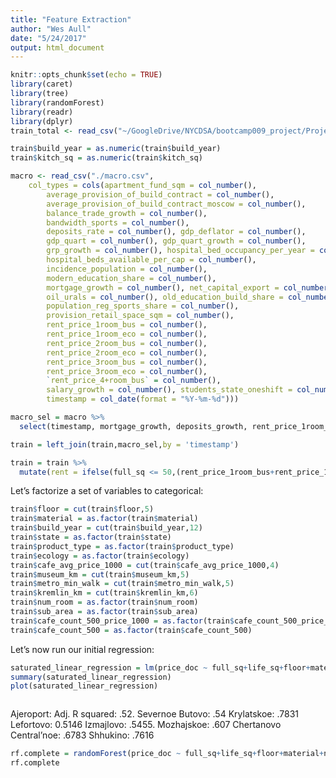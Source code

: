 ```yaml
---
title: "Feature Extraction"
author: "Wes Aull"
date: "5/24/2017"
output: html_document
---
```


```r
knitr::opts_chunk$set(echo = TRUE)
library(caret)
library(tree)
library(randomForest)
library(readr)
library(dplyr)
train_total <- read_csv("~/GoogleDrive/NYCDSA/bootcamp009_project/Project3-MachineLearning/aull_dobbins_ganemccalla_schott/data/train_total.csv")

train$build_year = as.numeric(train$build_year)
train$kitch_sq = as.numeric(train$kitch_sq)

macro <- read_csv("./macro.csv", 
    col_types = cols(apartment_fund_sqm = col_number(), 
        average_provision_of_build_contract = col_number(), 
        average_provision_of_build_contract_moscow = col_number(), 
        balance_trade_growth = col_number(), 
        bandwidth_sports = col_number(), 
        deposits_rate = col_number(), gdp_deflator = col_number(), 
        gdp_quart = col_number(), gdp_quart_growth = col_number(), 
        grp_growth = col_number(), hospital_bed_occupancy_per_year = col_number(), 
        hospital_beds_available_per_cap = col_number(), 
        incidence_population = col_number(), 
        modern_education_share = col_number(), 
        mortgage_growth = col_number(), net_capital_export = col_number(), 
        oil_urals = col_number(), old_education_build_share = col_number(), 
        population_reg_sports_share = col_number(), 
        provision_retail_space_sqm = col_number(), 
        rent_price_1room_bus = col_number(), 
        rent_price_1room_eco = col_number(), 
        rent_price_2room_bus = col_number(), 
        rent_price_2room_eco = col_number(), 
        rent_price_3room_bus = col_number(), 
        rent_price_3room_eco = col_number(), 
        `rent_price_4+room_bus` = col_number(), 
        salary_growth = col_number(), students_state_oneshift = col_number(), 
        timestamp = col_date(format = "%Y-%m-%d")))

macro_sel = macro %>%
  select(timestamp, mortgage_growth, deposits_growth, rent_price_1room_eco, rent_price_1room_bus, rent_price_2room_eco, rent_price_2room_bus, rent_price_3room_bus, rent_price_3room_eco, `rent_price_4+room_bus`)

train = left_join(train,macro_sel,by = 'timestamp')

train = train %>%
  mutate(rent = ifelse(full_sq <= 50,(rent_price_1room_bus+rent_price_1room_eco)/2,ifelse(full_sq <= 80,(rent_price_2room_bus+rent_price_2room_eco)/2,ifelse(full_sq <= 110,(rent_price_3room_bus+rent_price_3room_eco)/2,(rent_price_3room_bus+rent_price_3room_eco)/1.5))))

```
Let's factorize a set of variables to categorical:
```r
train$floor = cut(train$floor,5)
train$material = as.factor(train$material)
train$build_year = cut(train$build_year,12)
train$state = as.factor(train$state)
train$product_type = as.factor(train$product_type)
train$ecology = as.factor(train$ecology)
train$cafe_avg_price_1000 = cut(train$cafe_avg_price_1000,4)
train$museum_km = cut(train$museum_km,5)
train$metro_min_walk = cut(train$metro_min_walk,5)
train$kremlin_km = cut(train$kremlin_km,6)
train$num_room = as.factor(train$num_room)
train$sub_area = as.factor(train$sub_area)
train$cafe_count_500_price_1000 = as.factor(train$cafe_count_500_price_1000)
train$cafe_count_500 = as.factor(train$cafe_count_500)
```
Let's now run our initial regression:
```r


saturated_linear_regression = lm(price_doc ~ full_sq+life_sq+floor+material+num_room+kitch_sq+state+product_type+ecology+cafe_avg_price_1000+museum_km+metro_min_walk+kremlin_km+num_room+rent+mortgage_growth+deposits_growth + basketball_km + cafe_count_500 + radiation_km + water_km + park_km, train[,3:ncol(train)], family = gaussian)
summary(saturated_linear_regression)
plot(saturated_linear_regression)



```
Ajeroport: Adj. R squared: .52.  Severnoe Butovo: .54  Krylatskoe: .7831
Lefortovo: 0.5146   Izmajlovo: .5455. Mozhajskoe: .607  Chertanovo Central'noe: .6783
Shhukino: .7616


```r
rf.complete = randomForest(price_doc ~ full_sq+life_sq+floor+material+num_room+kitch_sq+state+product_type+ecology+cafe_avg_price_1000+museum_km+metro_min_walk+kremlin_km+num_room, train[,3:ncol(train)])
rf.complete
```


```r

```

